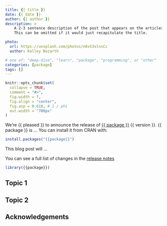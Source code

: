 ```yaml
---
title: {{ title }}
date: {{ date }}
author: {{ author }}
description: >
    A 2-3 sentence description of the post that appears on the articles page.
    This can be omitted if it would just recapitulate the title.

photo:
  url: https://unsplash.com/photos/n6vS3xlnsCc
  author: Kelley Bozarth

# one of: "deep-dive", "learn", "package", "programming", or "other"
categories: [package] 
tags: []
---
```


<!--
TODO:
* [ ] Pick category and tags (see existing with `post_tags()`)
* [ ] Find photo & update yaml metadata
* [ ] Create `thumbnail-sq.jpg`; height and width should be equal
* [ ] Create `thumbnail-wd.jpg`; width should be >5x height
* [ ] `hugodown::tidy_thumbnail()`
* [ ] `use_tidy_thanks("{{ github_org }}/{{ package }}")`
-->

```r
knitr::opts_chunk$set(
  collapse = TRUE, 
  comment = "#>", 
  fig.width = 7, 
  fig.align = "center",
  fig.asp = 0.618, # 1 / phi
  out.width = "700px"
)
```

We're {{ pleased }} to announce the release of [{{ package }}]({{ home }}) {{ version }}. {{ package }} is ... You can install it from CRAN with:

```r
install.packages("{{package}}")
```

This blog post will ...

You can see a full list of changes in the [release notes]({{ github_release }})

```r
library({{package}})
```

## Topic 1

## Topic 2

## Acknowledgements

<!--
* `use_tidy_thanks("{{ github_org }}/{{ package }}")`
-->


